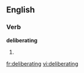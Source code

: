 
==English==

===Verb===
'''deliberating'''

# {{present participle of|[[deliberate]]}}

[[fr:deliberating]]
[[vi:deliberating]]